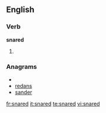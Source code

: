 
==English==

===Verb===
'''snared'''

# {{past of|[[snare]]}}

===Anagrams===
* {{alphagram|adenrs}}
* [[redans#English|redans]]
* [[sander#English|sander]]

[[fr:snared]]
[[it:snared]]
[[te:snared]]
[[vi:snared]]